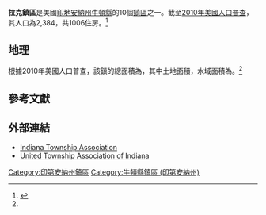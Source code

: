{{Infobox settlement
|official_name            = 拉克鎮區
|native_name              = Lake Township
|settlement_type          = [[鎮區_(美國)|鎮區]]
|nickname                 = 
|motto                    =

<!-- Images -->
|image_skyline            = 
|imagesize                = 
|image_caption            = 
|image_flag               = 
|image_seal               =

<!-- Maps -->
|image_map                = Map_highlighting_Lake_Township,_Newton County,_Indiana.svg
|mapsize                  = 250px
|map_caption              = 在牛頓縣中的位置
|image_map1               = 
|mapsize1                 = 
|map_caption1             =

<!-- Location -->
|subdivision_type         = [[世界地理索引|国家]]
|subdivision_name         = {{USA}}
|subdivision_type1        = [[美国行政区划|州]]
|subdivision_name1        = {{flag|Indiana}}
|subdivision_type2        = [[印地安納州縣級行政區列表|縣]]
|subdivision_name2        = [[牛頓縣_(印地安納州)|牛頓縣]]
|government_footnotes     = 
|leader_title             = 
|leader_name              = 
|leader_title1            = 
|leader_name1             = 
|established_title        = 
|established_date         =

<!-- Area -->
|area_footnotes           = 
|area_magnitude           = 
|unit_pref                = Imperial
|area_total_sq_mi         = 39.79
|area_land_sq_mi          = 39.78
|area_water_sq_mi         = 0.01
|area_water_percent       = 0

<!-- Population -->
|population_as_of         = [[2010年美國人口普查|2010]]
|population_footnotes     = 
|population_total         = 2384
|population_density_sq_mi = 60

<!-- General information -->
|elevation_footnotes      =  <ref name="GR3">{{cite web|url=http://geonames.usgs.gov|accessdate=2008-01-31|title=US Board on Geographic Names|publisher=[[United_States_Geological_Survey|United States Geological Survey]]|date=2007-10-25|archive-date=2012-02-26|archive-url=https://www.webcitation.org/65jET5cdV?url=http://geonames.usgs.gov/|dead-url=no}}</ref>
|elevation_m              = 199
|elevation_ft             = 653
|coordinates              = {{coord|41|07|49|N|87|27|47|W|region:US-IA|display=inline,title}}

<!-- Area/postal codes & others -->
|timezone                 = 
|utc_offset               = 
|timezone_DST             = 
|utc_offset_DST           = 
|postal_code_type         = [[美國郵區編號|郵區編號]]
|postal_code              = 
|area_code                = {{link-en|电话区号219|Area code 219|219}}
|blank_name               = [[地名信息系统|GNIS ID]]
|blank_info               = 453537
|website                  = 
|footnotes                = 
}}

'''拉克鎮區'''是美國[[印地安納州|印地安納州]][[牛頓縣_(印地安納州)|牛頓縣]]的10個[[鎮區_(美國)|鎮區]]之一。截至[[2010年美國人口普查|2010年美國人口普查]]，其人口為2,384，共1006住房。<ref name="census">{{cite web
  |url=http://factfinder.census.gov/bkmk/table/1.0/en/DEC/10_SF1/GCTPH1.CY10/0500000US18111
  |archive-url=https://archive.today/20200212204544/http://factfinder.census.gov/bkmk/table/1.0/en/DEC/10_SF1/GCTPH1.CY10/0500000US18111
  |archive-date=2020-02-12
  |title=Population, Housing Units, Area, and Density: 2010 - County -- County Subdivision and Place -- 2010 Census Summary File 1
  |publisher=United States Census
  |accessdate=2013-05-10
}}</ref>

== 地理 ==
根據2010年美國人口普查，該鎮的總面積為{{convert|39.79|sqmi}}，其中土地面積{{convert|39.78|sqmi}}，水域面積為{{convert|0.01|sqmi}}。<ref name="census"/>

== 參考文獻 ==
{{reflist}}

==外部連結==
* [http://www.indianatownshipassoc.org/ Indiana Township Association] {{Wayback|url=http://www.indianatownshipassoc.org/ |date=20200414101531 }}
* [http://unitedtownships.org/ United Township Association of Indiana] {{Wayback|url=http://unitedtownships.org/ |date=20200718095707 }}

{{牛頓縣 (印地安納州)}}
[[Category:印第安納州鎮區|Category:印第安納州鎮區]]
[[Category:牛頓縣鎮區_(印第安納州)|Category:牛頓縣鎮區 (印第安納州)]]
{{Indiana-geo-stub}}